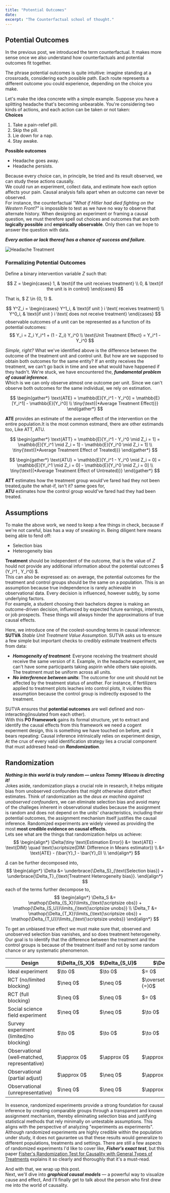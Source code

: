 ```yaml
---
title: "Potential Outcomes"
date:
excerpt: "The Counterfactual school of thought."
---
```


## Potential Outcomes

In the previous post, we introduced the term counterfactual.
It makes more sense once we also understand how counterfactuals and potential outcomes fit together.

The phrase potential outcomes is quite intuitive: imagine standing at a crossroads, considering each possible path.
Each route represents a different outcome you could experience, depending on the choice you make.

Let's make the idea concrete with a simple example.
Suppose you have a splitting headache that's becoming unbearable. 
You're considering two kinds of actions, and each action can be taken or not taken:\
**Choices**

1. Take a pain-relief pill.
2. Skip the pill.
3. Lie down for a nap.
4. Stay awake.

**Possible outcomes**

* Headache goes away.
* Headache persists.


Because every choice can, in principle, be tried and its result observed, we can study these actions causally.\
We could run an experiment, collect data, and estimate how each option affects your pain.
Causal analysis falls apart when an outcome can never be observed.\
For instance, the counterfactual *"What if Hitler had died fighting on the Western Front?"* 
is impossible to test as we have no way to observe that alternate history.
When designing an experiment or framing a causal question, we must therefore spell out choices and outcomes that are both **logically possible** and **empirically observable**. 
Only then can we hope to answer the question with data.

***Every action or lack thereof has a chance of success and failure***.

![Headache Treatment](Headache_Treatment.png)


### Formalizing Potential Outcomes

Define a binary intervention variable  $Z$ such that:


$$
Z =
\begin{cases}
1, & \text{if the unit receives treatment} \\
0, & \text{if the unit is in control}
\end{cases}
$$

That is, $ Z \in \{0, 1\} $.

$$
Y^Z_i = 
\begin{cases}
Y^1_i, & \text{if unit } i \text{ receives treatment} \\
Y^0_i, & \text{if unit } i \text{ does not receive treatment}
\end{cases}
$$
observable outcomes of a unit can be represented as a function of its potential outcomes:
$$
Y_i = Z_i Y_i^1 + (1 - Z_i) Y_i^0 \\
\text{Unit Treatment Effect} =  Y_i^1 - Y_i^0
$$

*Simple, right?* What we've identified above is the difference between the outcome of the treatment unit and control unit.
But how are we supposed to obtain both outcomes for the same entity? If an entity receives the treatment, we can't go back in time and see what would have happened if they hadn't.
We're stuck, we have encountered the, ***fundamental problem of causal inference***.\
Which is we can only observe atmost one outcome per unit.
Since we can't observe both outcomes for the same individual, we rely on estimation.

$$
\begin{gather*}
\text{ATE} = \mathbb{E}[Y_i^1 - Y_i^0] = \mathbb{E}[Y_i^1] - \mathbb{E}[Y_i^0] \\
\tiny{\text{(*Average Treatment Effect)}}
\end{gather*}
$$

**ATE** provides an estimate of the average effect of the intervention on the entire population.It is the most common estmand,
there are other estimands too, Like ATT, ATU.

$$
\begin{gather*}
\text{ATT} = \mathbb{E}[Y_i^1 - Y_i^0 \mid Z_i = 1] = \mathbb{E}[Y_i^1 \mid Z_i = 1] - \mathbb{E}[Y_i^0 \mid Z_i = 1] \\
\tiny{\text{(*Average Treatment Effect of Treated)}}
\end{gather*}
$$

$$
\begin{gather*}
\text{ATU} = \mathbb{E}[Y_i^1 - Y_i^0 \mid Z_i = 0] = \mathbb{E}[Y_i^1 \mid Z_i = 0] - \mathbb{E}[Y_i^0 \mid Z_i = 0] \\
\tiny{\text{(*Average Treatment Effect of Untreated)}}
\end{gather*}
$$

**ATT** estimates how the treatment group would've fared had they not been treated,quite the what-if, isn't it?
same goes for,\
**ATU** estimates how the control group would've fared had they had been treated.

## Assumptions

To make the above work, we need to keep a few things in check, because if we're not careful, bias has a way of sneaking in.
Being diligent here means being able to fend off:
- Selection bias
- Heterogeneity bias


**Treatment** should be independent of the outcome, that is the value of $Z$ hould not provide any additional information about the potential outcomes
$ (Y_i^1 , Y_i^0) $.\
This can also be expressed as: on average, the potential outcomes for the treatment and control groups should be the same on a population.
This is an assumption because true independence is rarely achievable in observational data.
Every decision is influenced, however subtly, by some underlying factors.\
For example, a student choosing their bachelors degree is making an outcome-driven decision, influenced by expected future earnings, interests, or job prospects.
These things will always hinder the approximations of true causal effects.


Here, we introduce one of the coolest-sounding terms in causal inference: **SUTVA** *Stable Unit Treatment Value Assumption*.
SUTVA asks us to ensure a few simple but important checks to credibly estimate treatment effects from data:

- ***Homogeneity of treatment***: Everyone receiving the treatment should receive the same version of it. 
Example, in the headache experiment, we can't have some participants taking aspirin while others take opioids. The treatment must be uniform across all units.
- ***No interference between units***: The outcome for one unit should not be affected by the treatment status of another.
For instance, if fertilizers applied to treatment plots leaches into control plots, it violates this assumption because the control group is indirectly exposed to the treatment.


SUTVA ensures that **potential outcomes** are well defined and non-interacting(insulated from each other).\
With this **PO Framework** gains its formal structure, yet to extract and identify the causal effects from this framework
we need a cogent experment design, this is something we have touched on before, and it bears repeating: Causal inference intrinsically relies on experiment design,
At the crux of every valid identification strategy lies a crucial component that must addresed head-on ***Randomization***.

## Randomization

***Nothing in this world is truly random — unless Tommy Wiseau is directing it!***\
Jokes aside, randomization plays a crucial role in research, it helps mitigate bias from unobserved confounders that might otherwise distort effect estimates.
Think of randomization as the *deus ex machina against unobserved confounders*, we can eliminate selection bias and avoid many of the challeges inherent in observational studies
because the assignment is random and does not depend on the units' characteristics, including their potential outcomes, the assignment mechanism itself justifies the causal inference.
Randomized experiments are widely viewed as providing the most **most credible evidence on causal effects.**\
Lets see what are the things that randomization helps us achieve:
$$
\begin{align*}
\Delta{\tiny \text{Estimation Error}}
 &= \text{ATE} - \text{DIM} \quad \text{\scriptsize(DIM: Difference in Means estimator)} \\
 &= \text{ATE} - (\bar{Y}_1 - \bar{Y}_0) \\
\end{align*}
$$

$\Delta$ can be further decomposed into,
$$
\begin{align*}
\Delta &= \underbrace{\Delta_S}_{\text{Selection bias}} + \underbrace{\Delta_T}_{\text{Treatment Heterogeneity bias}}.
\end{align*}
$$
each of the terms further decompose to,
$$
\begin{align*}
\Delta_S &= \mathop{\Delta_{S_X}}\limits_{\text{\scriptsize obs}} + \mathop{\Delta_{S_U}}\limits_{\text{\scriptsize unobs}} \\
\Delta_T &= \mathop{\Delta_{T_X}}\limits_{\text{\scriptsize obs}} + \mathop{\Delta_{T_U}}\limits_{\text{\scriptsize unobs}}
\end{align*}
$$

To get an unbiased true effect we must make sure that, observed and unobserved selection bias vanishes, and so does treatment heterogeneity.
Our goal is to identify that the difference between the treatment and the control groups is because of the treatment itself and not by some random chance or any systematic phenomenon.
<table>
  <thead>
    <tr>
      <th>Design</th>
      <th>$\Delta_{S_X}$</th>
      <th>$\Delta_{S_U}$</th>
      <th>$\Delta_{T_X}$</th>
      <th>$\Delta_{T_U}$</th>
    </tr>
  </thead>
  <tbody>
    <tr>
      <td>Ideal experiment</td>
      <td>$\to 0$</td>
      <td>$\to 0$</td>
      <td>$= 0$</td>
      <td>$\to 0$</td>
    </tr>
    <tr>
      <td>RCT (no/limited blocking)</td>
      <td>$\neq 0$</td>
      <td>$\neq 0$</td>
      <td>$\overset{\mathrm{avg}}{=}0$</td>
      <td>$\overset{\mathrm{avg}}{=}0$</td>
    </tr>
    <tr>
      <td>RCT (full blocking)</td>
      <td>$\neq 0$</td>
      <td>$\neq 0$</td>
      <td>$= 0$</td>
      <td>$\overset{\mathrm{avg}}{=}0$</td>
    </tr>
    <tr>
      <td>Social science field experiment</td>
      <td>$\neq 0$</td>
      <td>$\neq 0$</td>
      <td>$\to 0$</td>
      <td>$\to 0$</td>
    </tr>
    <tr>
      <td>Survey experiment (limited/no blocking)</td>
      <td>$\to 0$</td>
      <td>$\to 0$</td>
      <td>$\to 0$</td>
      <td>$\to 0$</td>
    </tr>
    <tr>
      <td>Observational (well‑matched, representative)</td>
      <td>$\approx 0$</td>
      <td>$\approx 0$</td>
      <td>$\approx 0$</td>
      <td>$\neq 0$</td>
    </tr>
    <tr>
      <td>Observational (partial adjust)</td>
      <td>$\approx 0$</td>
      <td>$\neq 0$</td>
      <td>$\approx 0$</td>
      <td>$\neq 0$</td>
    </tr>
    <tr>
      <td>Observational (unrepresentative)</td>
      <td>$\neq 0$</td>
      <td>$\neq 0$</td>
      <td>$\approx 0$</td>
      <td>$\neq 0$</td>
    </tr>
  </tbody>
</table>

In essence, randomized experiments provide a strong foundation for causal inference by creating comparable groups through a transparent and known assignment mechanism, thereby eliminating selection bias and justifying statistical methods that rely minimally on untestable assumptions.
This aligns with the perspective of analyzing "experiments as experiments".
Although randomized experiments are highly credible within the population under study, it does not gaurantee us that these results would generalize to different populations, treatments and settings.
There are still a few aspects of randomized experiments I'd like to cover like, ***Fisher's exact test***, but this paper [Fisher's Randomization Test for Causality with General Types of Treatments](https://arxiv.org/html/2501.06864v1) explains it so clearly and thoroughly that it's a must-read.


And with that, we wrap up this post.\
Next, we'll dive into ***graphical causal models*** — a powerful way to visualize cause and effect, And I'll finally get to talk about the person who first drew me into the world of causality.
